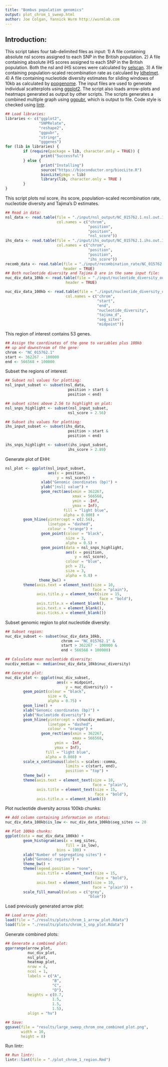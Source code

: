 ```yaml
---
title: "Bombus population genomics"
output: plot_chrom_1_sweep.html
author: Joe Colgan, Yannick Wurm http://wurmlab.com
---
```


## Introduction:
This script takes four tab-delimited files as input:
1) A file containing absolute nsl scores assigned to each SNP in the British population.
2) A file containing absolute iHS scores assigned to each SNP in the British population. Both the nsl and iHS scores were calculated by [selscan](https://github.com/szpiech/selscan).
3) A file containing population-scaled recombination rate as calculaed by [ldhelmet](https://sourceforge.net/projects/ldhelmet/).
4) A file containing nucleotide diversity estimates for sliding windows of 10kb as calculated by [popgenome](https://cran.r-project.org/web/packages/PopGenome/index.html).
The input files are used to generate individual scatterplots using [ggplot2](https://ggplot2.tidyverse.org/).
The script also loads arrow-plots and heatmaps generated as output by other scripts.
The scripts generates a combined multiple graph using [ggpubr](https://rpkgs.datanovia.com/ggpubr/index.html), which is output to file.
Code style is checked using [lintr](https://cran.r-project.org/web/packages/lintr/index.html).

```r
## Load libraries:
libraries <- c("ggplot2",
               "SNPRelate",
               "reshape2",
               "ggpubr",
               "stringr",
               "gggenes")
for (lib in libraries) {
        if (require(package = lib, character.only = TRUE)) {
                print("Successful")
        } else {
                print("Installing")
                source("https://bioconductor.org/biocLite.R")
                biocLite(pkgs = lib)
                library(lib, character.only = TRUE )
        }
}
```

This script plots nsl score, ihs score, population-scaled recombination rate, nucleotide diversity and Tajima's D estimates.

```r
## Read in data:
nsl_data <- read.table(file = "./input/nsl_output/NC_015762.1.nsl.out.100bins.norm.abs.bed.tmp",
                       col.names = c("chrom",
                                     "position",
                                     "position",
                                     "nsl_score"))
ihs_data <- read.table(file = "./input/ihs_output/NC_015762.1.ihs.out.100bins.norm.abs.bed.tmp",
                       col.names = c("chrom",
                                     "position",
                                     "position",
                                     "ihs_score"))
recomb_data <- read.table(file = "./input/recombination_rate/NC_015762.1.input_for_genetic_map.txt",
                          header = TRUE)
## Both nucleotide diversity and Tajima D are in the same input file:
nuc_div_data_10kb <- read.table(file = "./input/nucleotide_diversity_output/bter_all_chrom_10kb.txt",
                           header = TRUE)

nuc_div_data_100kb <- read.table(file = "./input/nucleotide_diversity_output/bter_all_chrom_100kb_filtered.txt",
                           col.names = c("chrom",
                                         "start",
                                         "end",
                                         "nucleotide_diversity",
                                         "tajima_d",
                                         "seg_sites",
                                         "midpoint"))

```

This region of interest contains 53 genes.

```r
## Assign the coordinates of the gene to variables plus 100kb 
## up and downstream of the gene:
chrom <- "NC_015762.1"
start <- 362267 - 100000
end <- 566568 + 100000
```

Subset the regions of interest:

```r
## Subset nsl values for plotting:
nsl_input_subset <- subset(nsl_data,
                            position > start &
                            position < end)

## subset sites above 2.56 to highlight on plot:
nsl_snps_highlight <- subset(nsl_input_subset,
                            nsl_score > 2.56)

## Subset ihs values for plotting:
ihs_input_subset <- subset(ihs_data,
                            position > start &
                            position < end)

ihs_snps_highlight <- subset(ihs_input_subset,
                            ihs_score > 2.89)
```

Generate plot of EHH:

```r
nsl_plot <- ggplot(nsl_input_subset,
                   aes(x = position,
                       y = nsl_score)) +
                xlab("Genomic coordinates (bp)") +
                ylab("|nsl| value") +
                geom_rect(aes(xmin = 362267,
                              xmax = 566568,
                              ymin = -Inf,
                              ymax = Inf),
                          fill = "light blue",
                          alpha = 0.008) +
        geom_hline(yintercept = c(2.56),
                   linetype = "dashed",
                   colour = "orange") +
                geom_point(colour = "black",
                           size = 3,
                           alpha = 0.5) +
                geom_point(data = nsl_snps_highlight,
                           aes(x = position,
                               y = nsl_score),
                           colour = "blue",
                           pch = 21,
                           size = 3,
                           alpha = 0.8) +
               theme_bw() +
        theme(axis.text = element_text(size = 10,
                                       face = "plain"),
              axis.title.y = element_text(size = 15,
                                          face = "bold"),
              axis.title.x = element_blank(),
              axis.text.x = element_blank(),
              axis.ticks.x = element_blank())
```

Subset genomic region to plot nucleotide diversity:

```r
## Subset region:
nuc_div_subset <- subset(nuc_div_data_10kb,
                         chrom == "NC_015762.1" &
                         start > 362267 - 100000 &
                         end < 566568 + 100000)

## Calculate mean nucleotide diversity:
nucdiv_median <- median(nuc_div_data_10kb$nuc_diversity)

## Generate plot:
nuc_div_plot <- ggplot(nuc_div_subset,
                       aes(x = midpoint,
                           y = nuc_diversity)) +
        geom_point(colour = "black",
                   size = 0,
                   alpha = 0.75) +
        geom_line() +
        xlab("Genomic coordinates (bp)") +
        ylab("Nucleotide diversity") +
        geom_hline(yintercept = c(nucdiv_median),
                   linetype = "dashed",
                   colour = "orange") +
                geom_rect(aes(xmin = 362267,
                              xmax = 566568,
                      ymin = -Inf,
                      ymax = Inf),
                  fill = "light blue",
                  alpha = 0.008) +
        scale_x_continuous(labels = scales::comma,
                           limits = c(start, end),
                           position = "top") +
        theme_bw() +
        theme(axis.text = element_text(size = 10,
                                       face = "plain"),
              axis.title = element_text(size = 15,
                                        face = "bold"),
              axis.title.x = element_blank())
```

Plot nucleotide diversity across 100kb chunks:

```r
## Add column containing information on status:
nuc_div_data_100kb$is_low <- nuc_div_data_100kb$seg_sites <= 20

## Plot 100kb chunks:
ggplot(data = nuc_div_data_100kb) +
        geom_histogram(aes(x = seg_sites,
                           fill = is_low),
                       bins = 100) +
        xlab("Number of segregating sites") +
        ylab("Genomic regions") +
        theme_bw() +
        theme(legend.position = "none",
              axis.title = element_text(size = 15,
                                        face = "bold"),
              axis.text = element_text(size = 10,
                                       face = "plain")) +
        scale_fill_manual(values = c("grey",
                                     "blue"))
```

Load previously generated arrow plot:

```r
## Load arrow plot:
load(file = "./results/plots/chrom_1_arrow_plot.Rdata")
load(file = "./results/plots/chrom_1_snp_plot.Rdata")
```

Generate combined plots:

```r
## Generate a combined plot:
ggarrange(arrow_plot,
          nuc_div_plot,
          nsl_plot,
          heatmap_plot,
          nrow = 4,
          ncol = 1,
          labels = c("A",
                     "B",
                     "C",
                     "D"),
          heights = c(0.7,
                     1.5,
                     1.5,
                     1.5),
          align = "hv")

## Save:
ggsave(file = "results/large_sweep_chrom_one_combined_plot.png",
       width = 10,
       height = 8)
```

Run lintr:

```r
## Run lintr:
lintr::lint(file = "./plot_chrom_1_region.Rmd")
```
